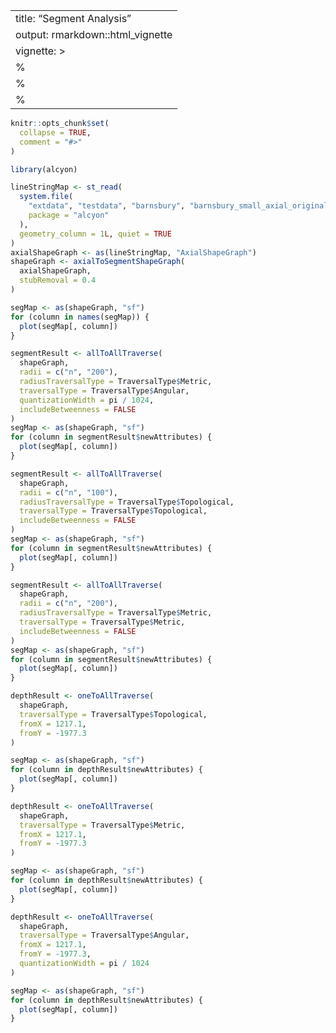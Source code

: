 <!--
SPDX-FileCopyrightText: 2024 Petros Koutsolampros

SPDX-License-Identifier: GPL-3.0-only
-->

---
title: "Segment Analysis"
output: rmarkdown::html_vignette
vignette: >
  %\VignetteIndexEntry{Segment Analysis}
  %\VignetteEngine{knitr::rmarkdown}
  %\VignetteEncoding{UTF-8}
---
  
```r
knitr::opts_chunk$set(
  collapse = TRUE,
  comment = "#>"
)
```

```r
library(alcyon)

lineStringMap <- st_read(
  system.file(
    "extdata", "testdata", "barnsbury", "barnsbury_small_axial_original.mif",
    package = "alcyon"
  ),
  geometry_column = 1L, quiet = TRUE
)
axialShapeGraph <- as(lineStringMap, "AxialShapeGraph")
shapeGraph <- axialToSegmentShapeGraph(
  axialShapeGraph,
  stubRemoval = 0.4
)
```

```r
segMap <- as(shapeGraph, "sf")
for (column in names(segMap)) {
  plot(segMap[, column])
}
```

```r
segmentResult <- allToAllTraverse(
  shapeGraph,
  radii = c("n", "200"),
  radiusTraversalType = TraversalType$Metric,
  traversalType = TraversalType$Angular,
  quantizationWidth = pi / 1024,
  includeBetweenness = FALSE
)
segMap <- as(shapeGraph, "sf")
for (column in segmentResult$newAttributes) {
  plot(segMap[, column])
}
```

```r
segmentResult <- allToAllTraverse(
  shapeGraph,
  radii = c("n", "100"),
  radiusTraversalType = TraversalType$Topological,
  traversalType = TraversalType$Topological,
  includeBetweenness = FALSE
)
segMap <- as(shapeGraph, "sf")
for (column in segmentResult$newAttributes) {
  plot(segMap[, column])
}
```

```r
segmentResult <- allToAllTraverse(
  shapeGraph,
  radii = c("n", "200"),
  radiusTraversalType = TraversalType$Metric,
  traversalType = TraversalType$Metric,
  includeBetweenness = FALSE
)
segMap <- as(shapeGraph, "sf")
for (column in segmentResult$newAttributes) {
  plot(segMap[, column])
}
```

```r
depthResult <- oneToAllTraverse(
  shapeGraph,
  traversalType = TraversalType$Topological,
  fromX = 1217.1,
  fromY = -1977.3
)

segMap <- as(shapeGraph, "sf")
for (column in depthResult$newAttributes) {
  plot(segMap[, column])
}
```

```r
depthResult <- oneToAllTraverse(
  shapeGraph,
  traversalType = TraversalType$Metric,
  fromX = 1217.1,
  fromY = -1977.3
)

segMap <- as(shapeGraph, "sf")
for (column in depthResult$newAttributes) {
  plot(segMap[, column])
}
```

```r
depthResult <- oneToAllTraverse(
  shapeGraph,
  traversalType = TraversalType$Angular,
  fromX = 1217.1,
  fromY = -1977.3,
  quantizationWidth = pi / 1024
)

segMap <- as(shapeGraph, "sf")
for (column in depthResult$newAttributes) {
  plot(segMap[, column])
}
```


